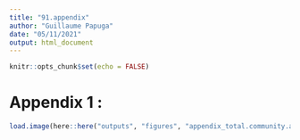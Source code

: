 ```yaml
---
title: "91.appendix"
author: "Guillaume Papuga"
date: "05/11/2021"
output: html_document
---
```


```r
knitr::opts_chunk$set(echo = FALSE)
```

# Appendix 1 : 
```r
load.image(here::here("outputs", "figures", "appendix_total.community.analysis.pdf"))
```


